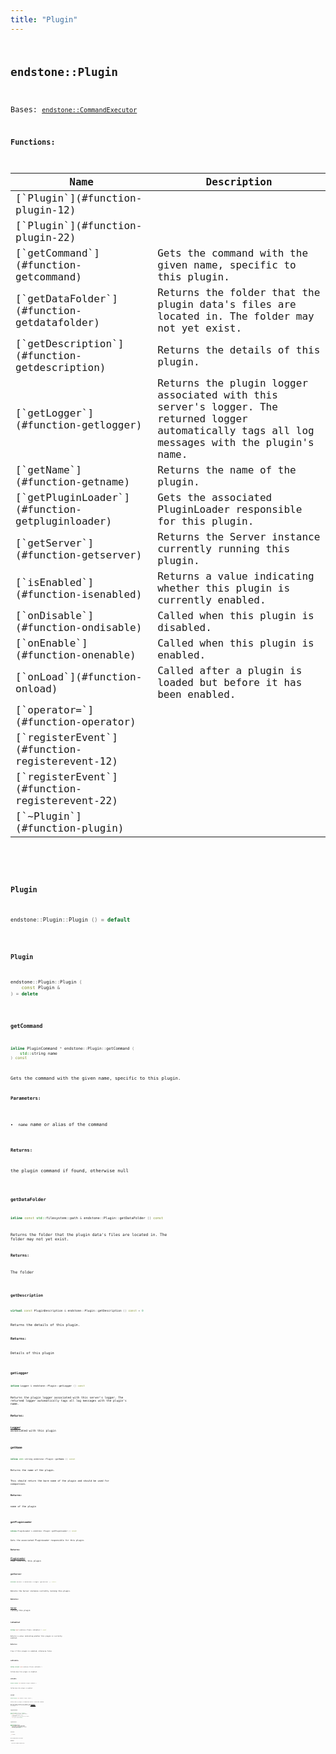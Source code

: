 ```yaml
---
title: "Plugin"
---
```


## <code className="doc-symbol doc-symbol-class"/> endstone::Plugin

Bases: [`endstone::CommandExecutor`](classendstone_1_1_command_executor.md)
















**Functions:**

<table>
<thead>
   <tr>
      <th>Name</th>
      <th>Description</th>
   </tr>
</thead>
<tbody>
<tr key="classendstone_1_1_plugin_1a3c48f15bc7bddcfd3eb0c8ce149a367e">
    <td>[`Plugin`](#function-plugin-12)</td>
    <td></td>
</tr>
<tr key="classendstone_1_1_plugin_1a3d1347124cfe422d926f187324bf8607">
    <td>[`Plugin`](#function-plugin-22)</td>
    <td></td>
</tr>
<tr key="classendstone_1_1_plugin_1ade724d92b6cebdf4c11d3a4c04e3f49f">
    <td>[`getCommand`](#function-getcommand)</td>
    <td>Gets the command with the given name, specific to this plugin.</td>
</tr>
<tr key="classendstone_1_1_plugin_1a3181846afa77e1801c009aa535b25ea0">
    <td>[`getDataFolder`](#function-getdatafolder)</td>
    <td>Returns the folder that the plugin data's files are located in. The folder may not yet exist.</td>
</tr>
<tr key="classendstone_1_1_plugin_1afbb41d0901dc0ba90e6f07e33f1222ea">
    <td>[`getDescription`](#function-getdescription)</td>
    <td>Returns the details of this plugin.</td>
</tr>
<tr key="classendstone_1_1_plugin_1a0d49600964b786ccf286a80537c14882">
    <td>[`getLogger`](#function-getlogger)</td>
    <td>Returns the plugin logger associated with this server's logger. The returned logger automatically tags all log messages with the plugin's name.</td>
</tr>
<tr key="classendstone_1_1_plugin_1a75894467827c57e62d03f491428a1852">
    <td>[`getName`](#function-getname)</td>
    <td>Returns the name of the plugin.</td>
</tr>
<tr key="classendstone_1_1_plugin_1ad3c9fb3cfbdc03ca2f00ebf34aa4ef1e">
    <td>[`getPluginLoader`](#function-getpluginloader)</td>
    <td>Gets the associated PluginLoader responsible for this plugin.</td>
</tr>
<tr key="classendstone_1_1_plugin_1aa828bda3cbb3f880d2a67b93545957eb">
    <td>[`getServer`](#function-getserver)</td>
    <td>Returns the Server instance currently running this plugin.</td>
</tr>
<tr key="classendstone_1_1_plugin_1ab06a53213e2521dd7d2cde4a260f80f4">
    <td>[`isEnabled`](#function-isenabled)</td>
    <td>Returns a value indicating whether this plugin is currently enabled.</td>
</tr>
<tr key="classendstone_1_1_plugin_1aadd23b4ac5c6603e6961728d6586b121">
    <td>[`onDisable`](#function-ondisable)</td>
    <td>Called when this plugin is disabled.</td>
</tr>
<tr key="classendstone_1_1_plugin_1ae2a98beb4cfdc042da7e0d7ed0cd5856">
    <td>[`onEnable`](#function-onenable)</td>
    <td>Called when this plugin is enabled.</td>
</tr>
<tr key="classendstone_1_1_plugin_1af5d90225a0057bf88d97144acfae2ff4">
    <td>[`onLoad`](#function-onload)</td>
    <td>Called after a plugin is loaded but before it has been enabled.</td>
</tr>
<tr key="classendstone_1_1_plugin_1a61d1196288528c00e56ba09566293a7f">
    <td>[`operator=`](#function-operator)</td>
    <td></td>
</tr>
<tr key="classendstone_1_1_plugin_1ae552be9edf85435a6b70361de0f0c133">
    <td>[`registerEvent`](#function-registerevent-12)</td>
    <td></td>
</tr>
<tr key="classendstone_1_1_plugin_1a5a480b1117f2d8459e4923e1808f1239">
    <td>[`registerEvent`](#function-registerevent-22)</td>
    <td></td>
</tr>
<tr key="classendstone_1_1_plugin_1abe4e7cd4f32eb0e744f8df2850391dfc">
    <td>[`~Plugin`](#function-plugin)</td>
    <td></td>
</tr>
</tbody>
</table>

### <code className="doc-symbol doc-symbol-function"/> Plugin

```cpp
endstone::Plugin::Plugin () = default
```


### <code className="doc-symbol doc-symbol-function"/> Plugin

```cpp
endstone::Plugin::Plugin (
    const Plugin &
) = delete
```


### <code className="doc-symbol doc-symbol-function"/> getCommand

```cpp
inline PluginCommand * endstone::Plugin::getCommand (
    std::string name
) const
```

Gets the command with the given name, specific to this plugin.



**Parameters:**


* `name` name or alias of the command 



**Returns:**

the plugin command if found, otherwise null 





        
### <code className="doc-symbol doc-symbol-function"/> getDataFolder

```cpp
inline const std::filesystem::path & endstone::Plugin::getDataFolder () const
```

Returns the folder that the plugin data's files are located in. The folder may not yet exist.



**Returns:**

The folder 





        
### <code className="doc-symbol doc-symbol-function"/> getDescription

```cpp
virtual const PluginDescription & endstone::Plugin::getDescription () const = 0
```

Returns the details of this plugin.



**Returns:**

Details of this plugin 





        
### <code className="doc-symbol doc-symbol-function"/> getLogger

```cpp
inline Logger & endstone::Plugin::getLogger () const
```

Returns the plugin logger associated with this server's logger. The returned logger automatically tags all log messages with the plugin's name.



**Returns:**

[**Logger**](classendstone_1_1_logger.md) associated with this plugin 





        
### <code className="doc-symbol doc-symbol-function"/> getName

```cpp
inline std::string endstone::Plugin::getName () const
```

Returns the name of the plugin.

This should return the bare name of the plugin and should be used for comparison.




**Returns:**

name of the plugin 





        
### <code className="doc-symbol doc-symbol-function"/> getPluginLoader

```cpp
inline PluginLoader & endstone::Plugin::getPluginLoader () const
```

Gets the associated PluginLoader responsible for this plugin.



**Returns:**

[**PluginLoader**](classendstone_1_1_plugin_loader.md) that controls this plugin 





        
### <code className="doc-symbol doc-symbol-function"/> getServer

```cpp
inline Server & endstone::Plugin::getServer () const
```

Returns the Server instance currently running this plugin.



**Returns:**

[**Server**](classendstone_1_1_server.md) running this plugin 





        
### <code className="doc-symbol doc-symbol-function"/> isEnabled

```cpp
inline bool endstone::Plugin::isEnabled () const
```

Returns a value indicating whether this plugin is currently enabled.



**Returns:**

true if this plugin is enabled, otherwise false 





        
### <code className="doc-symbol doc-symbol-function"/> onDisable

```cpp
inline virtual void endstone::Plugin::onDisable () 
```

Called when this plugin is disabled.

### <code className="doc-symbol doc-symbol-function"/> onEnable

```cpp
inline virtual void endstone::Plugin::onEnable () 
```

Called when this plugin is enabled.

### <code className="doc-symbol doc-symbol-function"/> onLoad

```cpp
inline virtual void endstone::Plugin::onLoad () 
```

Called after a plugin is loaded but before it has been enabled.

When multiple plugins are loaded, the [**onLoad()**](classendstone_1_1_plugin.md#function-onload) for all plugins is called before any [**onEnable()**](classendstone_1_1_plugin.md#function-onenable) is called. 


        
### <code className="doc-symbol doc-symbol-function"/> registerEvent

```cpp
template<typename EventType, typename T>
inline void endstone::Plugin::registerEvent (
    void(T::*)(EventType &) func,
    T & instance,
    EventPriority priority=EventPriority::Normal,
    bool ignore_cancelled=false
) 
```


### <code className="doc-symbol doc-symbol-function"/> registerEvent

```cpp
template<typename EventType>
inline void endstone::Plugin::registerEvent (
    std::function< void(EventType &)> func,
    EventPriority priority=EventPriority::Normal,
    bool ignore_cancelled=false
) 
```


### <code className="doc-symbol doc-symbol-function"/> setEnabled

```cpp
inline void endstone::Plugin::setEnabled (
    bool enabled
) 
```


Sets the enabled state of this plugin




**Parameters:**


* `enabled` true if enabled, otherwise false 




        